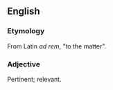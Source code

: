 ==English==

===Etymology===
From Latin ''ad rem'', "to the matter".

===Adjective===
Pertinent; relevant.